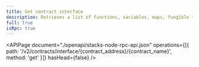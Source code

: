 ```yaml
---
title: Get contract interface
description: Retrieves a list of functions, variables, maps, fungible tokens and non-fungible tokens for a given smart contract.
full: true
isRpc: true
---
```


<APIPage
  document="./openapi/stacks-node-rpc-api.json"
  operations={[{ path: '/v2/contracts/interface/{contract_address}/{contract_name}', method: 'get' }]}
  hasHead={false}
/>